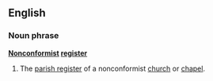 ==English==
===Noun phrase===
{{wikipedia}}
'''[[Nonconformist]] [[register]]'''
#The [[parish register]] of a nonconformist [[church]] or [[chapel]].